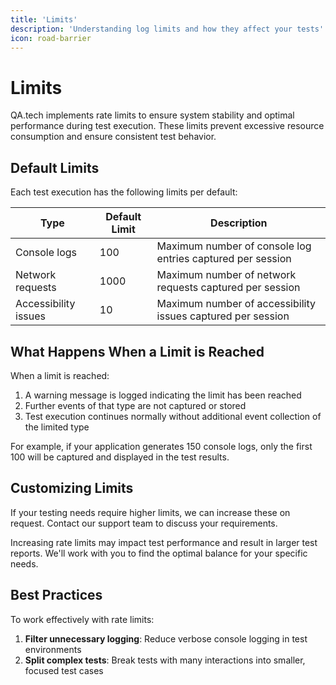 ```yaml
---
title: 'Limits'
description: 'Understanding log limits and how they affect your tests'
icon: road-barrier
---
```


# Limits

QA.tech implements rate limits to ensure system stability and optimal performance during test execution. These limits prevent excessive resource consumption and ensure consistent test behavior.

## Default Limits

Each test execution has the following limits per default:

| Type                 | Default Limit | Description                                                 |
| -------------------- | ------------- | ----------------------------------------------------------- |
| Console logs         | 100           | Maximum number of console log entries captured per session  |
| Network requests     | 1000          | Maximum number of network requests captured per session     |
| Accessibility issues | 10            | Maximum number of accessibility issues captured per session |

## What Happens When a Limit is Reached

When a limit is reached:

1. A warning message is logged indicating the limit has been reached
2. Further events of that type are not captured or stored
3. Test execution continues normally without additional event collection of the limited type

For example, if your application generates 150 console logs, only the first 100 will be captured and displayed in the test results.

## Customizing Limits

If your testing needs require higher limits, we can increase these on request. Contact our support team to discuss your requirements.

<Note>
  Increasing rate limits may impact test performance and result in larger test
  reports. We'll work with you to find the optimal balance for your specific
  needs.
</Note>

## Best Practices

To work effectively with rate limits:

1. **Filter unnecessary logging**: Reduce verbose console logging in test environments
2. **Split complex tests**: Break tests with many interactions into smaller, focused test cases

